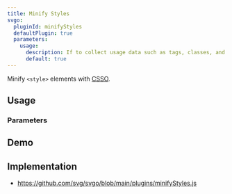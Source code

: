 ```yaml
---
title: Minify Styles
svgo:
  pluginId: minifyStyles
  defaultPlugin: true
  parameters:
    usage:
      description: If to collect usage data such as tags, classes, and IDs to pass to CSSO. This is an object with four properties, which are each configured with a boolean, <code>tags</code>, <code>ids</code>, <code>classes</code>, and <code>force</code>. By default, if a script is found this does not pass usage data to CSSO, but this can be overridden with <code>force</code>, which may yield destructive changes.
      default: true
---
```


Minify `<style>` elements with [CSSO](https://github.com/css/csso).

## Usage

<PluginUsage/>

### Parameters

<PluginParams/>

## Demo

<PluginDemo/>

## Implementation

* https://github.com/svg/svgo/blob/main/plugins/minifyStyles.js
